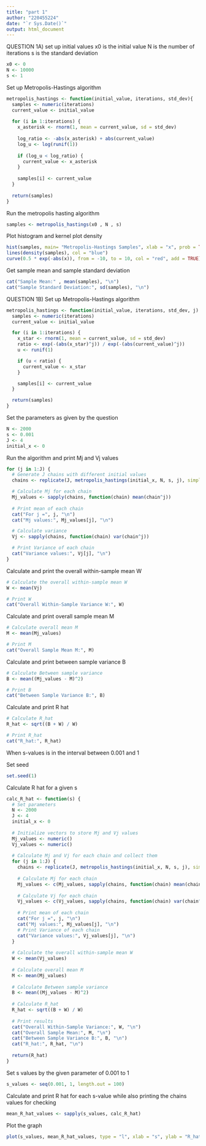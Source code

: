 ---
title: "part 1"
author: "220455224"
date: "`r Sys.Date()`"
output: html_document
---
QUESTION 1A)
set up initial values 
x0 is the initial value
N is the number of iterations
s is the standard deviation
```{r}
x0 <- 0 
N <- 10000
s <- 1
```
Set up Metropolis-Hastings algorithm
```{r}
metropolis_hastings <- function(initial_value, iterations, std_dev){
  samples <- numeric(iterations)
  current_value <- initial_value
  
  for (i in 1:iterations) {
    x_asterisk <- rnorm(1, mean = current_value, sd = std_dev)
    
    log_ratio <- -abs(x_asterisk) + abs(current_value)
    log_u <- log(runif(1))
    
    if (log_u < log_ratio) {
      current_value <- x_asterisk
    }
    
    samples[i] <- current_value
  }
  
  return(samples)
}
```
Run the metropolis hasting algorithm
```{r}
samples <- metropolis_hastings(x0 , N , s)
```
Plot histogram and kernel plot density
```{r}
hist(samples, main= "Metropolis-Hastings Samples", xlab = "x", prob = TRUE)
lines(density(samples), col = "blue")
curve(0.5 * exp(-abs(x)), from = -10, to = 10, col = "red", add = TRUE)
```
Get sample mean and sample standard deviation
```{r}
cat("Sample Mean:" , mean(samples), "\n")
cat("Sample Standard Deviation:", sd(samples), "\n")
```
QUESTION 1B)
Set up Metropolis-Hastings algorithm
```{r}
metropolis_hastings <- function(initial_value, iterations, std_dev, j) {
  samples <- numeric(iterations)
  current_value <- initial_value

  for (i in 1:iterations) {
    x_star <- rnorm(1, mean = current_value, sd = std_dev)
    ratio <- exp(-(abs(x_star)^j)) / exp(-(abs(current_value)^j))
    u <- runif(1)

    if (u < ratio) {
      current_value <- x_star
    }

    samples[i] <- current_value
  }

  return(samples)
}
```

Set the parameters as given by the question
```{r}
N <- 2000
s <- 0.001
J <- 4
initial_x <- 0
```

Run the algorithm and print Mj and Vj values
```{r}
for (j in 1:J) {
  # Generate J chains with different initial values
  chains <- replicate(J, metropolis_hastings(initial_x, N, s, j), simplify = FALSE)

  # Calculate Mj for each chain
  Mj_values <- sapply(chains, function(chain) mean(chain^j))
  
  # Print mean of each chain
  cat("For j =", j, "\n")
  cat("Mj values:", Mj_values[j], "\n")

  # Calculate variance
  Vj <- sapply(chains, function(chain) var(chain^j))

  # Print Variance of each chain
  cat("Variance values:", Vj[j], "\n")
}
```
Calculate and print the overall within-sample mean W
```{r}
# Calculate the overall within-sample mean W 
W <- mean(Vj)

# Print W
cat("Overall Within-Sample Variance W:", W)
```
Calculate and print overall sample mean M
```{r}
# Calculate overall mean M
M <- mean(Mj_values)

# Print M 
cat("Overall Sample Mean M:", M)
```
Calculate and print between sample variance B
```{r}
# Calculate Between sample variance
B <- mean((Mj_values - M)^2)

# Print B
cat("Between Sample Variance B:", B)
```
Calculate and print R hat
```{r}
# Calculate R_hat
R_hat <- sqrt((B + W) / W)

# Print R_hat 
cat("R_hat:", R_hat)
```
When s-values is in the interval between 0.001 and 1

Set seed
```{r}
set.seed(1)
```
Calculate R hat for a given s
```{r}
calc_R_hat <- function(s) {
  # Set parameters
  N <- 2000
  J <- 4
  initial_x <- 0
  
  # Initialize vectors to store Mj and Vj values
  Mj_values <- numeric()
  Vj_values <- numeric()
  
  # Calculate Mj and Vj for each chain and collect them
  for (j in 1:J) {
    chains <- replicate(J, metropolis_hastings(initial_x, N, s, j), simplify = FALSE)
    
    # Calculate Mj for each chain
    Mj_values <- c(Mj_values, sapply(chains, function(chain) mean(chain^j)))
    
    # Calculate Vj for each chain
    Vj_values <- c(Vj_values, sapply(chains, function(chain) var(chain^j)))
    
    # Print mean of each chain
    cat("For j =", j, "\n")
    cat("Mj values:", Mj_values[j], "\n")
    # Print Variance of each chain
    cat("Variance values:", Vj_values[j], "\n")
  }
  
  # Calculate the overall within-sample mean W 
  W <- mean(Vj_values)
  
  # Calculate overall mean M
  M <- mean(Mj_values)
  
  # Calculate Between sample variance
  B <- mean((Mj_values - M)^2)
  
  # Calculate R_hat
  R_hat <- sqrt((B + W) / W)
  
  # Print results
  cat("Overall Within-Sample Variance:", W, "\n")
  cat("Overall Sample Mean:", M, "\n")
  cat("Between Sample Variance B:", B, "\n")
  cat("R_hat:", R_hat, "\n")
  
  return(R_hat)
}
```
Set s values by the given parameter of 0.001 to 1
```{r}
s_values <- seq(0.001, 1, length.out = 100)
```
Calculate and print R hat for each s-value while also printing the chains values for checking
```{r}
mean_R_hat_values <- sapply(s_values, calc_R_hat)
```
Plot the graph
```{r}
plot(s_values, mean_R_hat_values, type = "l", xlab = "s", ylab = "R_hat", main = "R_hat over s values")
```